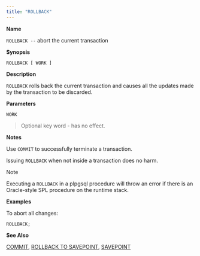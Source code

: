 ```yaml
---
title: "ROLLBACK"
---
```


<div id="rollback" class="registered_link"></div>

**Name**

`ROLLBACK --` abort the current transaction

**Synopsis**

```text
ROLLBACK [ WORK ]
```

**Description**

`ROLLBACK` rolls back the current transaction and causes all the updates made by the transaction to be discarded.

**Parameters**

`WORK`

> Optional key word - has no effect.

**Notes**

Use `COMMIT` to successfully terminate a transaction.

Issuing `ROLLBACK` when not inside a transaction does no harm.

<div class="note">

<div class="title">

Note

</div>

Executing a `ROLLBACK` in a plpgsql procedure will throw an error if there is an Oracle-style SPL procedure on the runtime stack.

</div>

**Examples**

To abort all changes:

```text
ROLLBACK;
```

**See Also**

[COMMIT](../19_commit/#commit), [ROLLBACK TO SAVEPOINT](../69_rollback_to_savepoint/#rollback_to_savepoint), [SAVEPOINT](../70_savepoint/#savepoint)
